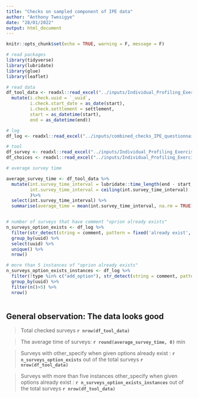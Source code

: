 ```yaml
---
title: "Checks on sampled component of IPE data"
author: "Anthony Twesigye"
date: "28/01/2022"
output: html_document
---
```


```r
knitr::opts_chunk$set(echo = TRUE, warning = F, message = F)

# read packages
library(tidyverse)
library(lubridate)
library(glue)
library(leaflet)

# read data 
df_tool_data <- readxl::read_excel("../inputs/Individual_Profiling_Exercise_Questionnaire_for_Sampled_Households.xlsx") %>% 
  mutate(i.check.uuid = `_uuid`,
         i.check.start_date = as_date(start),
         i.check.settlement = settlement,
         start = as_datetime(start),
         end = as_datetime(end))

# log
df_log <- readxl::read_excel("../inputs/combined_checks_IPE_questionnaire_for_sampled_households.xlsx")

# tool
df_survey <- readxl::read_excel("../inputs/Individual_Profiling_Exercise_Tool.xlsx", sheet = "survey")
df_choices <- readxl::read_excel("../inputs/Individual_Profiling_Exercise_Tool.xlsx", sheet = "choices")

# average survey time

average_survey_time <- df_tool_data %>% 
  mutate(int.survey_time_interval = lubridate::time_length(end - start, unit = "min"),
         int.survey_time_interval = ceiling(int.survey_time_interval)
         )%>% 
  select(int.survey_time_interval) %>% 
  summarise(average_time = mean(int.survey_time_interval, na.rm = TRUE))


# number of surveys that have comment "oprion already exists"
n_surveys_option_exists <- df_log %>% 
  filter(str_detect(string = comment, pattern = fixed('already exist', ignore_case = TRUE))) %>% 
  group_by(uuid) %>% 
  select(uuid) %>% 
  unique() %>% 
  nrow()

# more than 5 instances of "oprion already exists"
n_surveys_option_exists_instances <- df_log %>% 
  filter(!type %in% c("add_option"), str_detect(string = comment, pattern = fixed('already exist', ignore_case = TRUE))) %>% 
  group_by(uuid) %>% 
  filter(n()>5) %>% 
  nrow()
  

```


## General observation: The data looks good

>Total checked surveys **`r nrow(df_tool_data)`**

>The average time of surveys: **`r round(average_survey_time, 0)`** min

>Surveys with other_specify when given options already exist : **`r n_surveys_option_exists`** out of the total surveys **`r nrow(df_tool_data)`**

>Surveys with more than five instances other_specify when given options already exist : **`r n_surveys_option_exists_instances`** out of the total surveys **`r nrow(df_tool_data)`**

```r


```

